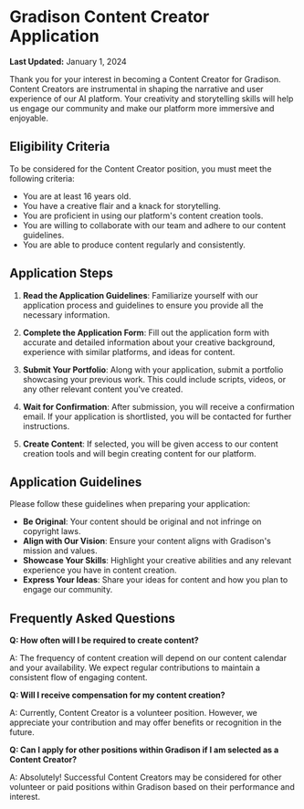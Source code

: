 # Gradison Content Creator Application
**Last Updated:** January 1, 2024

Thank you for your interest in becoming a Content Creator for Gradison. Content Creators are instrumental in shaping the narrative and user experience of our AI platform. Your creativity and storytelling skills will help us engage our community and make our platform more immersive and enjoyable.

## Eligibility Criteria

To be considered for the Content Creator position, you must meet the following criteria:

- You are at least 16 years old.
- You have a creative flair and a knack for storytelling.
- You are proficient in using our platform's content creation tools.
- You are willing to collaborate with our team and adhere to our content guidelines.
- You are able to produce content regularly and consistently.

## Application Steps

1. **Read the Application Guidelines**: Familiarize yourself with our application process and guidelines to ensure you provide all the necessary information.

2. **Complete the Application Form**: Fill out the application form with accurate and detailed information about your creative background, experience with similar platforms, and ideas for content.

3. **Submit Your Portfolio**: Along with your application, submit a portfolio showcasing your previous work. This could include scripts, videos, or any other relevant content you've created.

4. **Wait for Confirmation**: After submission, you will receive a confirmation email. If your application is shortlisted, you will be contacted for further instructions.

5. **Create Content**: If selected, you will be given access to our content creation tools and will begin creating content for our platform.

## Application Guidelines

Please follow these guidelines when preparing your application:

- **Be Original**: Your content should be original and not infringe on copyright laws.
- **Align with Our Vision**: Ensure your content aligns with Gradison's mission and values.
- **Showcase Your Skills**: Highlight your creative abilities and any relevant experience you have in content creation.
- **Express Your Ideas**: Share your ideas for content and how you plan to engage our community.

## Frequently Asked Questions

**Q: How often will I be required to create content?**

A: The frequency of content creation will depend on our content calendar and your availability. We expect regular contributions to maintain a consistent flow of engaging content.

**Q: Will I receive compensation for my content creation?**

A: Currently, Content Creator is a volunteer position. However, we appreciate your contribution and may offer benefits or recognition in the future.

**Q: Can I apply for other positions within Gradison if I am selected as a Content Creator?**

A: Absolutely! Successful Content Creators may be considered for other volunteer or paid positions within Gradison based on their performance and interest.